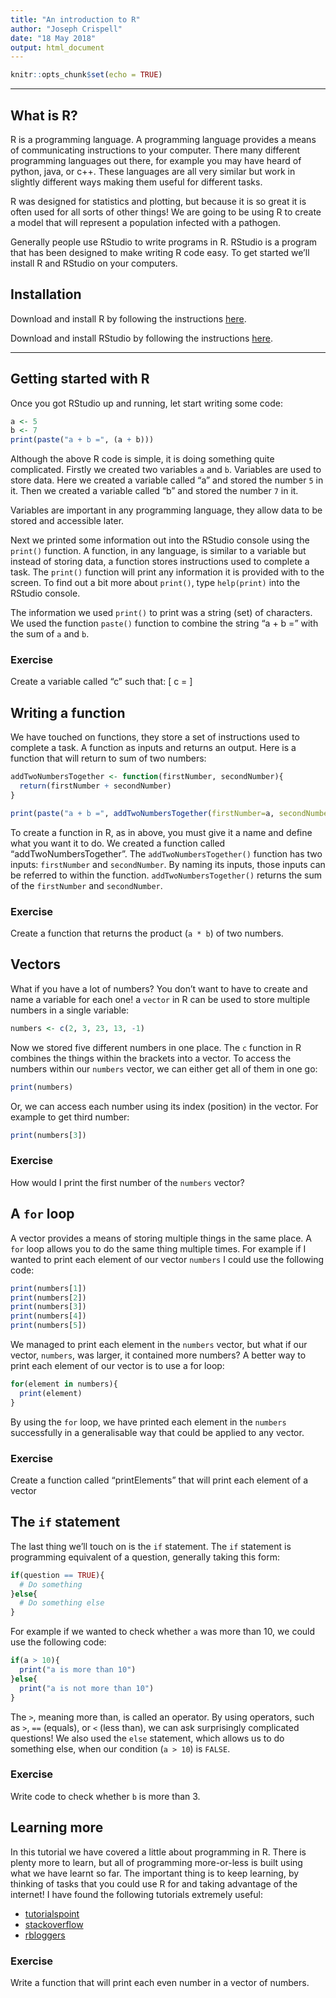 ---
title: "An introduction to R"
author: "Joseph Crispell"
date: "18 May 2018"
output: html_document
---

```{r setup, include=FALSE}
knitr::opts_chunk$set(echo = TRUE)
```

-----

## What is R?

R is a programming language. A programming language provides a means of communicating instructions to your computer. There many different programming languages out there, for example you may have heard of python, java, or c++. These languages are all very similar but work in slightly different ways making them useful for different tasks.

R was designed for statistics and plotting, but because it is so great it is often used for all sorts of other things! We are going to be using R to create a model that will represent a population infected with a pathogen.

Generally people use RStudio to write programs in R. RStudio is a program that has been designed to make writing R code easy. To get started we'll install R and RStudio on your computers.

## Installation

Download and install R by following the instructions [here](https://www.r-project.org/).

Download and install RStudio by following the instructions [here](https://www.rstudio.com/).

-----

## Getting started with R

Once you got RStudio up and running, let start writing some code:
```{r}
a <- 5
b <- 7
print(paste("a + b =", (a + b)))
```

Although the above R code is simple, it is doing something quite complicated. Firstly we created two variables `a` and `b`. Variables are used to store data. Here we created a variable called "a" and stored the number `5` in it. Then we created a variable called "b" and stored the number `7` in it.

Variables are important in any programming language, they allow data to be stored and accessible later.

Next we printed some information out into the RStudio console using the `print()` function. A function, in any language, is similar to a variable but instead of storing data, a function stores instructions used to complete a task. The `print()` function will print any information it is provided with to the screen. To find out a bit more about `print()`, type `help(print)` into the RStudio console.

The information we used `print()` to print was a string (set) of characters. We used the function `paste()` function to combine the string "a + b =" with the sum of `a` and `b`.

### Exercise
Create a variable called "c" such that:
\[ c = \frac{a}{b} \]

## Writing a function

We have touched on functions, they store a set of instructions used to complete a task. A function as inputs and returns an output. Here is a function that will return to sum of two numbers:
```{r}

addTwoNumbersTogether <- function(firstNumber, secondNumber){
  return(firstNumber + secondNumber)
}

print(paste("a + b =", addTwoNumbersTogether(firstNumber=a, secondNumber=b)))
```

To create a function in R, as in above, you must give it a name and define what you want it to do. We created a function called "addTwoNumbersTogether". The `addTwoNumbersTogether()` function has two inputs: `firstNumber` and `secondNumber`. By naming its inputs, those inputs can be referred to within the function. `addTwoNumbersTogether()` returns the sum of the `firstNumber` and `secondNumber`.

### Exercise
Create a function that returns the product (`a * b`) of two numbers.

## Vectors

What if you have a lot of numbers? You don't want to have to create and name a variable for each one! a `vector` in R can be used to store multiple numbers in a single variable:
```{r}
numbers <- c(2, 3, 23, 13, -1)
```

Now we stored five different numbers in one place. The `c` function in R combines the things within the brackets into a vector. To access the numbers within our `numbers` vector, we can either get all of them in one go:
```{r}
print(numbers)
```

Or, we can access each number using its index (position) in the vector. For example to get third number:
```{r}
print(numbers[3])
```

### Exercise
How would I print the first number of the `numbers` vector?

## A `for` loop

A vector provides a means of storing multiple things in the same place. A `for` loop allows you to do the same thing multiple times. For example if I wanted to print each element of our vector `numbers` I could use the following code:
```{r}
print(numbers[1])
print(numbers[2])
print(numbers[3])
print(numbers[4])
print(numbers[5])
```

We managed to print each element in the `numbers` vector, but what if our vector, `numbers`, was larger, it contained more numbers? A better way to print each element of our vector is to use a for loop:
```{r}
for(element in numbers){
  print(element)
}
```

By using the `for` loop, we have printed each element in the `numbers` successfully in a generalisable way that could be applied to any vector.

### Exercise
Create a function called "printElements" that will print each element of a vector

## The `if` statement

The last thing we'll touch on is the `if` statement. The `if` statement is programming equivalent of a question, generally taking this form:
```{r, eval=FALSE}
if(question == TRUE){
  # Do something
}else{
  # Do something else
}
```

For example if we wanted to check whether `a` was more than 10, we could use the following code:
```{r}
if(a > 10){
  print("a is more than 10")
}else{
  print("a is not more than 10")
}
```

The `>`, meaning more than, is called an operator. By using operators, such as `>`, `==` (equals), or `<` (less than), we can ask surprisingly complicated questions! We also used the `else` statement, which allows us to do something else, when our condition (`a > 10`) is `FALSE`.

### Exercise
Write code to check whether `b` is more than 3.

## Learning more

In this tutorial we have covered a little about programming in R. There is plenty more to learn, but all of programming more-or-less is built using what we have learnt so far. The important thing is to keep learning, by thinking of tasks that you could use R for and taking advantage of the internet! I have found the following tutorials extremely useful:

* [tutorialspoint](https://www.tutorialspoint.com/r/index.htm)
* [stackoverflow](https://stackoverflow.com/questions/4556524/whats-the-way-to-learn-r)
* [rbloggers](https://www.r-bloggers.com/)

### Exercise
Write a function that will print each even number in a vector of numbers.
